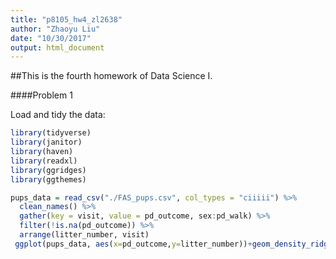```yaml
---
title: "p8105_hw4_zl2638"
author: "Zhaoyu Liu"
date: "10/30/2017"
output: html_document
---
```


##This is the fourth homework of Data Science I.

####Problem 1

Load and tidy the data:

```r
library(tidyverse)
library(janitor)
library(haven)
library(readxl)
library(ggridges)
library(ggthemes)

pups_data = read_csv("./FAS_pups.csv", col_types = "ciiiii") %>%
  clean_names() %>%
  gather(key = visit, value = pd_outcome, sex:pd_walk) %>%
  filter(!is.na(pd_outcome)) %>%
  arrange(litter_number, visit)
 ggplot(pups_data, aes(x=pd_outcome,y=litter_number))+geom_density_ridges(scale = 0.95)
```


